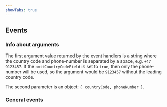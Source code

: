 ```yaml
---
showTabs: true
---
```



## Events

### Info about arguments

The first argument value returned by the event handlers is a string where the country code and phone-number is separated by a space, e.g. `+47 9123457`. If the `omitCountryCodeField` is set to `true`, then only the phone-number will be used, so the argument would be `9123457` without the leading country code.

The second parameter is an object: `{ countryCode, phoneNumber }`.

### General events

<PropertiesTable props={FieldEvents} />
